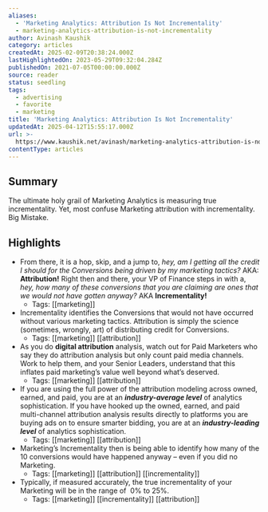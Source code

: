 ```yaml
---
aliases:
  - 'Marketing Analytics: Attribution Is Not Incrementality'
  - marketing-analytics-attribution-is-not-incrementality
author: Avinash Kaushik
category: articles
createdAt: 2025-02-09T20:38:24.000Z
lastHighlightedOn: 2023-05-29T09:32:04.284Z
publishedOn: 2021-07-05T00:00:00.000Z
source: reader
status: seedling
tags:
  - advertising
  - favorite
  - marketing
title: 'Marketing Analytics: Attribution Is Not Incrementality'
updatedAt: 2025-04-12T15:55:17.000Z
url: >-
  https://www.kaushik.net/avinash/marketing-analytics-attribution-is-not-incrementality/
contentType: articles
---
```

## Summary

The ultimate holy grail of Marketing Analytics is measuring true incrementality. Yet, most confuse Marketing attribution with incrementality. Big Mistake.

## Highlights

- From there, it is a hop, skip, and a jump to, _hey, am I getting all the credit I should for the Conversions being driven by my marketing tactics?_ AKA: **Attribution!**
  Right then and there, your VP of Finance steps in with a, _hey, how many of these conversions that you are claiming are ones that we would not have gotten anyway?_ AKA **Incrementality!**
    - Tags: [[marketing]]
- Incrementality identifies the Conversions that would not have occurred without various marketing tactics.
  Attribution is simply the science (sometimes, wrongly, art) of distributing credit for Conversions.
    - Tags: [[marketing]] [[attribution]]
- As you do **digital attribution** analysis, watch out for Paid Marketers who say they do attribution analysis but only count paid media channels. Work to help them, and your Senior Leaders, understand that this inflates paid marketing’s value well beyond what’s deserved.
    - Tags: [[marketing]] [[attribution]]
- If you are using the full power of the attribution modeling across owned, earned, and paid, you are at an _**industry-average level**_ of analytics sophistication.​
  If you have hooked up the owned, earned, and paid multi-channel attribution analysis results directly to platforms you are buying ads on to ensure smarter bidding, you are at an _**industry-leading level**_ of analytics sophistication. ​
    - Tags: [[marketing]] [[attribution]]
- Marketing’s Incrementality then is being able to identify how many of the 10 conversions would have happened anyway – even if you did no Marketing.
    - Tags: [[marketing]] [[attribution]] [[incrementality]]
- Typically, if measured accurately, the true incrementality of your Marketing will be in the range of  0% to 25%.
    - Tags: [[marketing]] [[incrementality]] [[attribution]]
